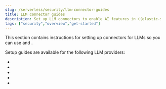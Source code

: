 ```yaml
---
slug: /serverless/security/llm-connector-guides
title: LLM connector guides
description: Set up LLM connectors to enable AI features in ((elastic-sec))
tags: ["security","overview","get-started"]
---
```


This section contains instructions for setting up connectors for LLMs so you can use <DocLink slug="/serverless/security/ai-assistant" text="Elastic AI Assistant"/> and <DocLink slug="/serverless/security/attack-discovery" text="Attack discovery"/>. 

Setup guides are available for the following LLM providers:

* <DocLink slug="/serverless/security/connect-to-azure-openai" text="Azure OpenAI"/>
* <DocLink slug="/serverless/security/connect-to-bedrock" text="Amazon Bedrock"/>
* <DocLink slug="/serverless/security/connect-to-openai" text="OpenAI"/>
* <DocLink slug="/serverless/security/connect-to-google-vertex" text="Google Vertex"/>
* <DocLink slug="/serverless/security/connect-to-byo-llm" text="LM Studio (custom local LLM)"/>


